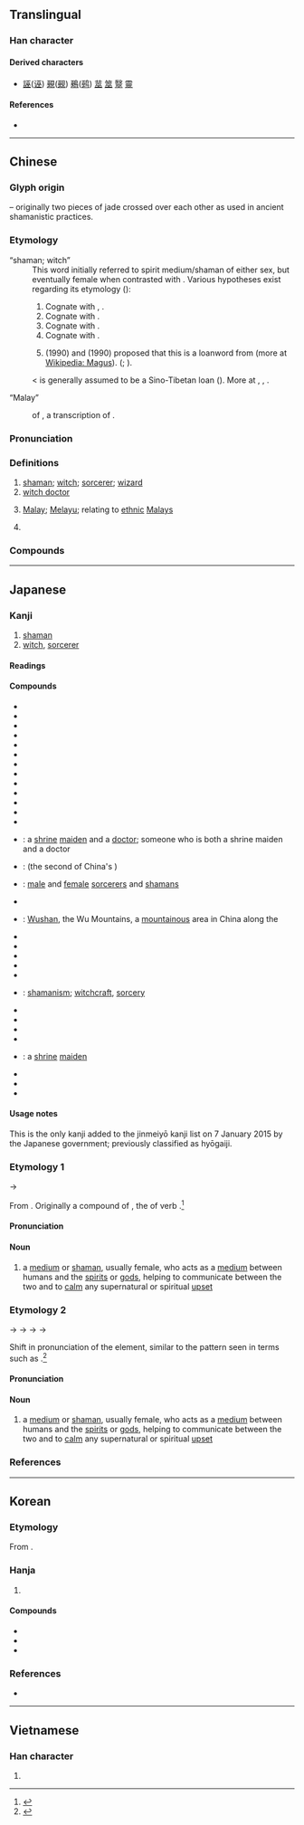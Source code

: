 {{character info}}
==Translingual==

===Han character===
{{Han char|rn=48|rad=工|as=04|sn=7|four=10108|canj=MOO|ids=⿻工从}}

====Derived characters====
* [[誣]]([[诬]]) [[覡]]([[觋]]) [[鵐]]([[鹀]]) [[莁]] [[筮]] [[毉]] [[靈]]

====References====
* {{Han ref|kx=0325.190|dkj=08728|dj=0629.070|hdz=10412.080|uh=5DEB|ud=24043|bh=A7C5|bd=42949}}

----

==Chinese==
{{zh-forms}}

===Glyph origin===
{{Han etym}}
{{liushu|p}} – originally two pieces of jade crossed over each other as used in ancient shamanistic practices.

===Etymology===
; “shaman; witch”
: This word initially referred to spirit medium/shaman of either sex, but eventually female when contrasted with {{och-l|覡|male shaman}}. Various hypotheses exist regarding its etymology ({{zh-ref|Schuessler, 2007}}):
:# Cognate with {{cog|bo|འབའ་པོ||magician, sorcerer}}, {{m|bo|འབའ་མོ||sorceress}}.
:# Cognate with {{och-l|誣|to deceive}}.
:# Cognate with {{och-l|舞|to dance}}.
:# Cognate with {{och-l|母|female}}.
:# {{w|Victor Mair}} (1990) and {{w|Jao Tsung-I}} (1990) proposed that this is a loanword from {{cog|peo|𐎶𐎦𐎢𐏁|tr=maguš}} (more at [[:w:Magi#Possible_loan_into_Chinese|Wikipedia: Magus]]). ({{zh-ref|Mair, 1990}}; {{zh-ref|Mair, 2012}}).

: {{cog|th|หมอ||doctor}} < {{cog|tai-pro|*ʰmo:ᴬ||shaman}} is generally assumed to be a Sino-Tibetan loan ({{zh-ref|Pittayaporn, 2014}}). More at {{w|Wu (shaman)}}, {{w|Magi#In Chinese sources}}, {{m|en|magus}}.

; “Malay”
: {{clipping|zh}} of {{zh-l|巫來由}}, a transcription of {{bor|zh|ms|Melayu}}.

===Pronunciation===
{{zh-pron
|m=wū,wú,2nb=literary variant in Taiwan
|c=mou4
|c-t=mo3
|h=pfs=mù;gd=mu2
|md=ŭ
|mn=bû
|mn-t=bhu5
|w=3vu
|mc=y
|oc=y
|cat=n,pn
}}

===Definitions===
{{zh-hanzi}}

# [[shaman]]; [[witch]]; [[sorcerer]]; [[wizard]]
# [[witch doctor]]
# {{lb|zh|chiefly|Malaysia|Singapore}} [[Malay]]; [[Melayu]]; relating to [[ethnic]] [[Malay]]s
# {{surname|zh}}

===Compounds===
{{zh-der|巫術:shamanism, witchcraft, sorcery|巫師:sorcerer|巫醫:witch doctor|巫山:[[Wushan]]|巫婆:witch, [[sorceress]]|巫子|巫毒教:[[voodoo]]|小巫見大巫|大巫嫗|女巫|巫咸|巫山之夢|巫山之會|巫山洛浦|巫山雲雨|巫峰|巫峽|巫祝|巫蠱|巫蠱之獄|巫覡|祝巫|神巫|雲雨巫山|巫人|巫語|巫族|巫裔|巫神|巫教|巫溪}}

----

==Japanese==

===Kanji===
{{ja-kanji|grade=8|rs=工04}}

# [[shaman]]
# [[witch]], [[sorcerer]]

====Readings====
{{ja-readings
|goon=む
|kanon=ぶ
|kanyoon=ふ
|kun=みこ-, かんなぎ-
}}

====Compounds====
{{der-top|Compounds}}
* {{ja-r|県%巫|あがた%みこ}}
* {{ja-r|巫子|いちこ}}
* {{ja-r|大%御%巫|おお%み%かむこ}}
* {{ja-r|男%巫|おとこ%みこ}}
* {{ja-r|乙女%巫|おとめ%みこ}}
* {{ja-r|女%巫|おんな%みこ}}
* {{ja-r|巫覡|きね}}
* {{ja-r|里%巫|さと%みこ}}
* {{ja-r|巫鳥|しとど}}
* {{ja-r|女巫|じょふ}}
* {{ja-r|巫%女|すずし%め}}
* {{ja-r|巫女|のろ}}
* {{ja-r|肘%巫|ひじ%かんなぎ}}
* {{ja-r|巫医|ふい}}: a [[shrine]] [[maiden]] and a [[doctor]]; someone who is both a shrine maiden and a doctor
* {{ja-r|巫峡|ふきょう}}: {{w|Wu Gorge}} (the second of China's {{w|Three Gorges}})
* {{ja-r|巫覡|ふげき}}: [[male]] and [[female]] [[sorcerer]]s and [[shaman]]s
* {{ja-r|巫蠱|ふこ}}
* {{ja-r|巫山|^ふざん}}: [[Wushan]], the Wu Mountains, a [[mountainous]] area in China along the {{w|Wu Gorge}}
* {{ja-r|巫山雲雨|^ふざんうんう}}
* {{ja-r|巫山之夢|^ふざんのゆめ}}
* {{ja-r|巫史|ふし}}
* {{ja-r|巫呪|ふじゅ}}
* {{ja-r|巫祝|ふしゅく}}
* {{ja-r|巫術|ふじゅつ}}: [[shamanism]]; [[witchcraft]], [[sorcery]]
* {{ja-r|巫女|ふじょ}}
* {{ja-r|御%巫|み%かんこ}}
* {{ja-r|御%巫|み%かんなぎ}}
* {{ja-r|御%巫|み%こうのこ}}
* {{ja-r|巫女|みこ}}: a [[shrine]] [[maiden]]
* {{ja-r|野巫|やぶ}}
* {{ja-r|湯%巫|ゆ%みこ}}
* {{ja-r|霊巫|れいふ}}
{{der-bottom}}

====Usage notes====
This is the only kanji added to the jinmeiyō kanji list on 7 January 2015 by the Japanese government; previously classified as hyōgaiji.

===Etymology 1===
{{ja-kanjitab|yomi=k|かんなぎ|alt=覡}}

{{IPAchar|/kamunaɡi/}} → {{IPAchar|/kaɴnaɡi/}}

From {{inh|ja|ojp|sort=かんなぎ|-}}. Originally a compound of {{compound|ja|sort=かんなぎ|神|tr1=kamu|t1=god, spirit|和ぎ|tr2=nagi|t2=calming, calming down}}, the {{m|ja|連用形||tr=ren'yōkei|continuative or stem form}} of verb {{m|ja|和ぐ|tr=nagu||to become calm, to become quiet}}.<ref name="KDJ">{{R:Kokugo Dai Jiten}}</ref>

====Pronunciation====
{{ja-pron|yomi=k|かんなぎ}}

====Noun====
{{ja-noun|かんなぎ}}

# {{lb|ja|sort=かんなぎ|archaic}} a [[medium]] or [[shaman]], usually female, who acts as a [[medium]] between humans and the [[spirit]]s or [[god]]s, helping to communicate between the two and to [[calm]] any supernatural or spiritual [[upset]]
#: {{synonyms|ja|巫女|tr1=miko|神子|tr2=kanko}}

===Etymology 2===
{{ja-kanjitab|yomi=k|こうなぎ|alt=覡}}

{{IPAchar|/kamunaɡi/}} → {{IPAchar|/kaũnaɡi/}} → {{IPAchar|/kaunaɡi/}} → {{IPAchar|/kɔːnaɡi/}} → {{IPAchar|/koːnaɡi/}}

Shift in pronunciation of the {{m|ja|神|tr=kamu}} element, similar to the pattern seen in terms such as {{m|ja|神戸||Kōbe}}.<ref name="KDJ">{{R:Kokugo Dai Jiten}}</ref>

====Pronunciation====
{{ja-pron|yomi=k|こうなぎ}}

====Noun====
{{ja-noun|こうなぎ|hhira=かうなぎ}}

# {{lb|ja|sort=こうなぎ|archaic|possibly|_|obsolete}} a [[medium]] or [[shaman]], usually female, who acts as a [[medium]] between humans and the [[spirit]]s or [[god]]s, helping to communicate between the two and to [[calm]] any supernatural or spiritual [[upset]]

===References===
<references/>

----

==Korean==

===Etymology===
From {{der|ko|ltc|-}} {{ltc-l|巫|id=1}}. {{hanja-hunmong|무|mwu|人類#중03B}}

===Hanja===
{{ko-hanja-search}}
{{ko-hanja|무당|무}}

# {{hanja form of|무|[[shaman]]; something related to [[shamanism]]}}

====Compounds====
{{der-top3|Compounds}}
* {{ko-l|무녀|巫女}}
* {{ko-l|무당|巫堂}}
* {{ko-l|무속|巫俗}}
{{der-bottom}}

===References===
* {{R:hanjadoc|2951}}

----

==Vietnamese==

===Han character===
{{vi-readings|rs=工04
|hanviet=vu
}}

# {{rfdef|vi|sort=工04}}